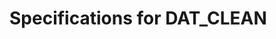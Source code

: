 # Specifications for DAT_CLEAN


\begin{itemize}

  \item Rename the first column to Ptid

  \item Define age.geq.65, a binary variable indicating Age >= 65

  \item Define TwophasesampInd, a 0/1 variable to represent the phase 2 samples for D57 analyses. It is defined as as the intersection of
  \begin{itemize}
    \item Perprotocol == 1 & EventTimePrimaryD57>=7
    \item either in the subchort or be a case (EventIndPrimaryD29 == 1)
    \item no missing values in baseline, Day 29, or Day 57 binding to Spike or RBD
  \end{itemize}  

  \item Define TwophasesampInd.2, a 0/1 variable to represent the phase 2 samples for D29 analyses. It is defined as as the intersection of
  \begin{itemize}
    \item EventTimePrimaryD29 >= 14 & Perprotocol == 1 | EventTimePrimaryD29 >= 7 & EventTimePrimaryD29 <= 13 & Fullvaccine == 1
    \item either in the subchort or be a case (EventIndPrimaryD29 == 1)
    \item no missing values in baseline or Day 29 binding to Spike or RBD
  \end{itemize}  
  
  \item Define ethnicity, a factor variable that has three levels:   "Hispanic or Latino", "Not Hispanic or Latino", "Not reported and unknown"

  \item Define race, a factor variable that has the following levels:   "White", "Black or African American",
  "Asian", "American Indian or Alaska Native",
  "Native Hawaiian or Other Pacific Islander", "Multiracial",
  "Other", "Not reported and unknown"

  \item Define WhiteNonHispanic, a binary variable that takes value 1 if race is White and ethnicity is not Hispanic, 0 if race is not "white or unknown" OR ethnicity is Hispanic, and NA otherwise
  
  \item Define MinorityInd, a binary variable that takes value 1 if WhiteNonHispanic is 0, and 0 otherwise including when WhiteNonHispanic is NA
  
  \item Define Bstratum, an integer variable to index randomization strata. For Moderna, there are three strata: age >= 65, age < 65 and HighRiskInd==1, age < 65 and HighRiskInd==0
  
  \item Define demo.stratum, an integer variable to index the demographics strata. For Moderna, there are six strata: MinorityInd [1, 0] x Bstratum
  
  \item Define tps.stratum, an integer variable to index correlates sampling strata. For Moderna, there are 24 strata: [placebo/baseline negative, placebo/baseline positive, vaccine/baseline negative, vaccine/baseline positive] x demo.stratum

  \item Define Wstratum, an integer variable to index strata for computing weights. For Moderna, there are 28 strata: if not case (EventIndPrimaryD29==1): tps.stratum, else: [25 - placebo/baseline negative, 26 - placebo/baseline positive, 27 - vaccine/baseline negative, 28 - vaccine/baseline positive] 
  
  \item Define wt, a double variable for D57 correlates analyses. The weights equal the sampling probabilities of TwophasesampInd==1 within each Wstratum. This variable is only defined for subjects satisfying Perprotocol == 1 and EventTimePrimaryD57>=7 and set to NA otherwise
  
  \item Define wt.2, a double variable for D29 correlates analyses. The weights equal the sampling probabilities of TwophasesampInd.2==1 within each Wstratum. This variable is only defined for subjects satisfying EventTimePrimaryD29 >= 14 & Perprotocol == 1 | EventTimePrimaryD29 >= 7 & EventTimePrimaryD29 <= 13 & Fullvaccine == 1 and set to NA otherwise
  
  \item Define wt.subcohort, a double variable for immunogenicity analyses that use subcohort only and are not enriched by cases outside subcohort. The weights equal the sampling probabilities of TwophasesampInd==1 and SubcohortInd==1 within each tps.stratum. This variable is only defined for subjects satisfying Perprotocol == 1 and EventTimePrimaryD57>=7 and set to NA otherwise
  
  \item Carry out single imputation using the R package mice for the subjects satisfying TwophasesampInd==1. Imputation is done separately for vaccine arm baseline seronegative, vaccine arm baseline seropositive, placebo arm baseline seronegative, and placebo arm baseline seropositive. Since baseline, D29 and D57 binding to Spike and RBD are required in this subset of people, the imputation is intended to fill in missing marker values for neutralization assays at these three time points. The imputation is done with the package mice with default parameters and seed 1. Notes: 1. The order of variables matters in imputation: c(outer(c("B", "Day29", "Day57"), c("bindSpike", "bindRBD", "pseudoneutid50", "pseudoneutid80"), "%.%")). 2. If there is no missing data in the dataset, this piece cannot be verified. 3. Be careful not to change subjects outside TwophasesampInd==1. 4.   diagnostics = FALSE and remove_collinear=F are needed in call to mice to avoid errors due to collinearity. 5. Before imputation, check to see if any columns are constant columns with missing values. If yes, set the whole column to the constant, including the missing values, otherwise mice will throw an error.

  
  \item Repeat single imputation for the subjects satisfying TwophasesampInd.2==1 and only impute these variables: c(outer(c("B", "Day29"), c("bindSpike", "bindRBD", "pseudoneutid50", "pseudoneutid80"), "%.%")).  

  \item Define Delta57overBxxx, Delta29overBxxx, and Delta57over29xxx for each xxx in the variable assays+bindN. This step needs to happen before censoring. Deltas are computed by taking the difference between two markers. Since the markers are on the log scale, the deltas represent the log10 fold rise. No transformation is needed. Negative values are left as they are.
  
  \item Apply conversion factors (defined in _common.R) to all the binding variables at baseline, Day29 and Day57. No need to apply conversion factors to deltas because they are fold changes and the conversion factors cancel out.
  
  \item Censor each of the markers in all markers (including bindN) measured by baseline, Day29 and Day57. Censoring means setting values < lower limits of detection (llods, defined in _common.R) to half of the llods and setting values > uloqs to uloqs. Note that llods are on the antilog scale and need to be transformed.
  
  \item Finally, if a dataset does not have the Day29 markers, the previous steps are adjusted accordingly. For example, TwophasesampInd.2 and wt.2 will not be defined. 
  
\end{itemize}



